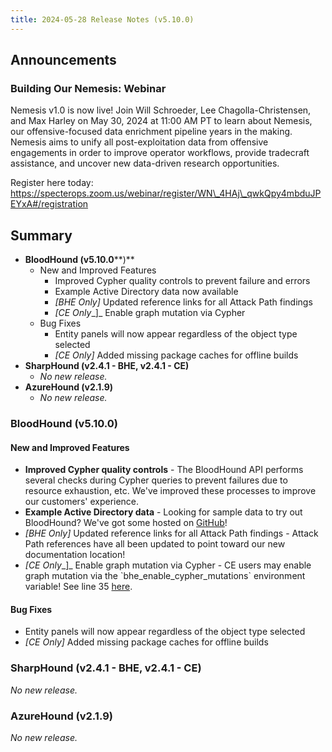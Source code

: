```yaml
---
title: 2024-05-28 Release Notes (v5.10.0)
---
```

## Announcements

### Building Our Nemesis: Webinar[](#01HMSJXKQJNF1QXGXEV9CEGK4W)

Nemesis v1.0 is now live! Join Will Schroeder, Lee Chagolla-Christensen, and Max Harley on May 30, 2024 at 11:00 AM PT to learn about Nemesis, our offensive-focused data enrichment pipeline years in the making. Nemesis aims to unify all post-exploitation data from offensive engagements in order to improve operator workflows, provide tradecraft assistance, and uncover new data-driven research opportunities.

Register here today: https://specterops.zoom.us/webinar/register/WN\_4HAj\_qwkQpy4mbduJPEYxA#/registration

## Summary

* **BloodHound (v5.10.0****)**
    * New and Improved Features
        * Improved Cypher quality controls to prevent failure and errors
        * Example Active Directory data now available
        * _\[BHE Only\]_ Updated reference links for all Attack Path findings
        * _\[CE Only__\]_ Enable graph mutation via Cypher
    * Bug Fixes
        * Entity panels will now appear regardless of the object type selected
        * _\[CE Only\]_ Added missing package caches for offline builds
* **SharpHound (v2.4.1 - BHE, v2.4.1 - CE)**
    * _No new release._
* **AzureHound (v2.1.9)**
    * _No new release._

### BloodHound (v5.10.0)[](#h_01H93N41YNHMSBBACC28P2T428)


#### New and Improved Features

* **Improved Cypher quality controls** \- The BloodHound API performs several checks during Cypher queries to prevent failures due to resource exhaustion, etc. We've improved these processes to improve our customers' experience.
* **Example Active Directory data** \- Looking for sample data to try out BloodHound? We've got some hosted on [GitHub](https://github.com/SpecterOps/BloodHound/tree/main/examples/sample-data)!
* _\[BHE Only\]_ Updated reference links for all Attack Path findings - Attack Path references have all been updated to point toward our new documentation location!
* _\[CE Only__\]_ Enable graph mutation via Cypher - CE users may enable graph mutation via the \`bhe\_enable\_cypher_mutations\` environment variable! See line 35 [here](https://github.com/SpecterOps/BloodHound/blob/main/examples/docker-compose/.env.example#L35).

#### Bug Fixes

* Entity panels will now appear regardless of the object type selected
* _\[CE Only\]_ Added missing package caches for offline builds

### SharpHound (v2.4.1 - BHE, v2.4.1 - CE)[](#h_01H93N41YN3D3XZWS5G9VWYAV9)

_No new release._

### AzureHound (v2.1.9)[](#h_01H93N41YNJ0DZ2735TV8XQKV6)

_No new release._

